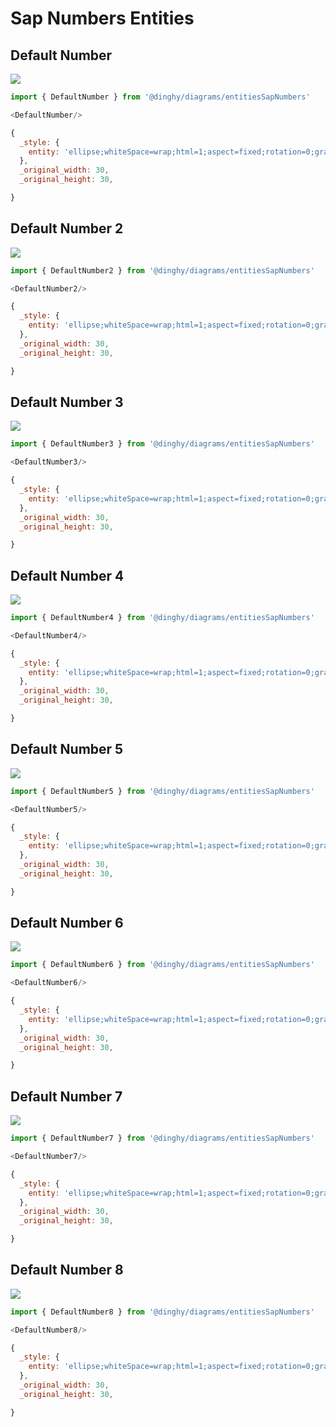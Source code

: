 
# Sap Numbers Entities


## Default Number

<Tabs>
  <TabItem value="Preview">

![](./default-number.png#drawio)

  </TabItem>
  <TabItem value="Usage">
    
```js
import { DefaultNumber } from '@dinghy/diagrams/entitiesSapNumbers'

<DefaultNumber/>
```

  </TabItem>
  <TabItem value="Definition">
    
```js
{
  _style: {
    entity: 'ellipse;whiteSpace=wrap;html=1;aspect=fixed;rotation=0;gradientColor=#223548;strokeColor=none;gradientDirection=east;fillColor=#5b738b;rounded=0;pointerEvents=0;fontFamily=Helvetica;fontSize=16;fontColor=#FFFFFF;spacingTop=4;spacingBottom=4;spacingLeft=4;spacingRight=4;points=[];fontStyle=1',
  },
  _original_width: 30,
  _original_height: 30,

}
```

  </TabItem>
</Tabs>


## Default Number 2

<Tabs>
  <TabItem value="Preview">

![](./default-number-2.png#drawio)

  </TabItem>
  <TabItem value="Usage">
    
```js
import { DefaultNumber2 } from '@dinghy/diagrams/entitiesSapNumbers'

<DefaultNumber2/>
```

  </TabItem>
  <TabItem value="Definition">
    
```js
{
  _style: {
    entity: 'ellipse;whiteSpace=wrap;html=1;aspect=fixed;rotation=0;gradientColor=#0057D2;strokeColor=none;gradientDirection=east;fillColor=#2395FF;rounded=0;pointerEvents=0;fontFamily=Helvetica;fontSize=16;fontColor=#FFFFFF;spacingTop=4;spacingBottom=4;spacingLeft=4;spacingRight=4;points=[];fontStyle=1',
  },
  _original_width: 30,
  _original_height: 30,

}
```

  </TabItem>
</Tabs>


## Default Number 3

<Tabs>
  <TabItem value="Preview">

![](./default-number-3.png#drawio)

  </TabItem>
  <TabItem value="Usage">
    
```js
import { DefaultNumber3 } from '@dinghy/diagrams/entitiesSapNumbers'

<DefaultNumber3/>
```

  </TabItem>
  <TabItem value="Definition">
    
```js
{
  _style: {
    entity: 'ellipse;whiteSpace=wrap;html=1;aspect=fixed;rotation=0;gradientColor=#470CED;strokeColor=none;gradientDirection=east;fillColor=#9B76FF;rounded=0;pointerEvents=0;fontFamily=Helvetica;fontSize=16;fontColor=#FFFFFF;spacingTop=4;spacingBottom=4;spacingLeft=4;spacingRight=4;points=[];fontStyle=1',
  },
  _original_width: 30,
  _original_height: 30,

}
```

  </TabItem>
</Tabs>


## Default Number 4

<Tabs>
  <TabItem value="Preview">

![](./default-number-4.png#drawio)

  </TabItem>
  <TabItem value="Usage">
    
```js
import { DefaultNumber4 } from '@dinghy/diagrams/entitiesSapNumbers'

<DefaultNumber4/>
```

  </TabItem>
  <TabItem value="Definition">
    
```js
{
  _style: {
    entity: 'ellipse;whiteSpace=wrap;html=1;aspect=fixed;rotation=0;gradientColor=#A100C2;strokeColor=none;gradientDirection=east;fillColor=#F65AF2;rounded=0;pointerEvents=0;fontFamily=Helvetica;fontSize=16;fontColor=#FFFFFF;spacingTop=4;spacingBottom=4;spacingLeft=4;spacingRight=4;points=[];fontStyle=1',
  },
  _original_width: 30,
  _original_height: 30,

}
```

  </TabItem>
</Tabs>


## Default Number 5

<Tabs>
  <TabItem value="Preview">

![](./default-number-5.png#drawio)

  </TabItem>
  <TabItem value="Usage">
    
```js
import { DefaultNumber5 } from '@dinghy/diagrams/entitiesSapNumbers'

<DefaultNumber5/>
```

  </TabItem>
  <TabItem value="Definition">
    
```js
{
  _style: {
    entity: 'ellipse;whiteSpace=wrap;html=1;aspect=fixed;rotation=0;gradientColor=#AA0808;strokeColor=none;gradientDirection=east;fillColor=#FF5C77;rounded=0;pointerEvents=0;fontFamily=Helvetica;fontSize=16;fontColor=#FFFFFF;spacingTop=4;spacingBottom=4;spacingLeft=4;spacingRight=4;points=[];fontStyle=1',
  },
  _original_width: 30,
  _original_height: 30,

}
```

  </TabItem>
</Tabs>


## Default Number 6

<Tabs>
  <TabItem value="Preview">

![](./default-number-6.png#drawio)

  </TabItem>
  <TabItem value="Usage">
    
```js
import { DefaultNumber6 } from '@dinghy/diagrams/entitiesSapNumbers'

<DefaultNumber6/>
```

  </TabItem>
  <TabItem value="Definition">
    
```js
{
  _style: {
    entity: 'ellipse;whiteSpace=wrap;html=1;aspect=fixed;rotation=0;gradientColor=#256F3A;strokeColor=none;gradientDirection=east;fillColor=#5DC122;rounded=0;pointerEvents=0;fontFamily=Helvetica;fontSize=16;fontColor=#FFFFFF;spacingTop=4;spacingBottom=4;spacingLeft=4;spacingRight=4;points=[];fontStyle=1',
  },
  _original_width: 30,
  _original_height: 30,

}
```

  </TabItem>
</Tabs>


## Default Number 7

<Tabs>
  <TabItem value="Preview">

![](./default-number-7.png#drawio)

  </TabItem>
  <TabItem value="Usage">
    
```js
import { DefaultNumber7 } from '@dinghy/diagrams/entitiesSapNumbers'

<DefaultNumber7/>
```

  </TabItem>
  <TabItem value="Definition">
    
```js
{
  _style: {
    entity: 'ellipse;whiteSpace=wrap;html=1;aspect=fixed;rotation=0;gradientColor=#C35500;strokeColor=none;gradientDirection=east;fillColor=#FFB300;rounded=0;pointerEvents=0;fontFamily=Helvetica;fontSize=16;fontColor=#FFFFFF;spacingTop=4;spacingBottom=4;spacingLeft=4;spacingRight=4;points=[];fontStyle=1',
  },
  _original_width: 30,
  _original_height: 30,

}
```

  </TabItem>
</Tabs>


## Default Number 8

<Tabs>
  <TabItem value="Preview">

![](./default-number-8.png#drawio)

  </TabItem>
  <TabItem value="Usage">
    
```js
import { DefaultNumber8 } from '@dinghy/diagrams/entitiesSapNumbers'

<DefaultNumber8/>
```

  </TabItem>
  <TabItem value="Definition">
    
```js
{
  _style: {
    entity: 'ellipse;whiteSpace=wrap;html=1;aspect=fixed;rotation=0;gradientColor=#07838F;strokeColor=none;gradientDirection=east;fillColor=#00CEAC;rounded=0;pointerEvents=0;fontFamily=Helvetica;fontSize=16;fontColor=#FFFFFF;spacingTop=4;spacingBottom=4;spacingLeft=4;spacingRight=4;points=[];fontStyle=1',
  },
  _original_width: 30,
  _original_height: 30,

}
```

  </TabItem>
</Tabs>

